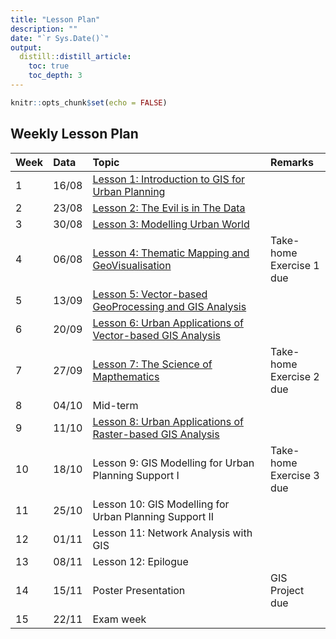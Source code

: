 ```yaml
---
title: "Lesson Plan"
description: ""
date: "`r Sys.Date()`"
output:
  distill::distill_article:
    toc: true
    toc_depth: 3
---
```


```r
knitr::opts_chunk$set(echo = FALSE)
```

## Weekly Lesson Plan

-------------------------------------------------------------------------------------------------------------------------
Week Data    Topic 	                                                                                   Remarks
---- ------- ----------------------------------------------------------------------------------------- -------------------------
1    16/08   [Lesson 1: Introduction to GIS for Urban Planning](outline/lesson01_outline.html)
 
2    23/08   [Lesson 2: The Evil is in The Data](outline/lesson02_outline.html) 	

3    30/08   [Lesson 3: Modelling Urban World](outline/lesson03_outline.html) 	

4    06/08   [Lesson 4: Thematic Mapping and GeoVisualisation](outline/lesson04_outline.html)                                     Take-home Exercise 1 due	

5    13/09   [Lesson 5: Vector-based GeoProcessing and GIS Analysis](outline/lesson05_outline.html) 	

6    20/09   [Lesson 6: Urban Applications of Vector-based GIS Analysis](outline/lesson06_outline.html) 	

7    27/09   [Lesson 7: The Science of Mapthematics](outline/lesson07_outline.html)                                                      Take-home Exercise 2 due

8    04/10   Mid-term 	

9    11/10   [Lesson 8: Urban Applications of Raster-based GIS Analysis](outline/lesson08_outline.html) 	

10   18/10   Lesson 9: GIS Modelling for Urban Planning Support I 	                                   Take-home Exercise 3 due

11   25/10   Lesson 10: GIS Modelling for Urban Planning Support II

12   01/11   Lesson 11: Network Analysis with GIS 	

13   08/11   Lesson 12: Epilogue 	

14   15/11	 Poster Presentation                                                                       GIS Project due

15   22/11   Exam week 	
------------------------------------------------------------------------------------------------------------------------



